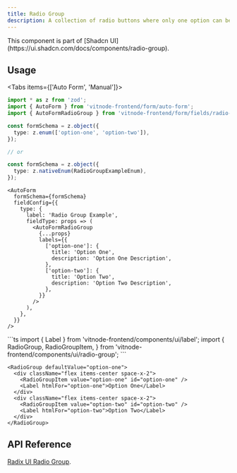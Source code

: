 ```yaml
---
title: Radio Group
description: A collection of radio buttons where only one option can be selected at a time, ensuring mutual exclusivity.
---
```



<ImageZoom src={img} className="max-w-xs" alt="Radio Group" />

<Callout title="Shadcn UI">
  This component is part of [Shadcn
  UI](https://ui.shadcn.com/docs/components/radio-group).
</Callout>

## Usage


<Tabs items={['Auto Form', 'Manual']}>
  <Tab value="Auto Form">
```ts
import * as z from 'zod';
import { AutoForm } from 'vitnode-frontend/form/auto-form';
import { AutoFormRadioGroup } from 'vitnode-frontend/form/fields/radio-group';
````

```ts
const formSchema = z.object({
  type: z.enum(['option-one', 'option-two']),
});

// or

const formSchema = z.object({
  type: z.nativeEnum(RadioGroupExampleEnum),
});
```

```tsx
<AutoForm
  formSchema={formSchema}
  fieldConfig={{
    type: {
      label: 'Radio Group Example',
      fieldType: props => (
        <AutoFormRadioGroup
          {...props}
          labels={{
            ['option-one']: {
              title: 'Option One',
              description: 'Option One Description',
            },
            ['option-two']: {
              title: 'Option Two',
              description: 'Option Two Description',
            },
          }}
        />
      ),
    },
  }}
/>
```

  </Tab>

  <Tab value="Manual">
```ts
import { Label } from 'vitnode-frontend/components/ui/label';
import {
  RadioGroup,
  RadioGroupItem,
} from 'vitnode-frontend/components/ui/radio-group';
```

```tsx
<RadioGroup defaultValue="option-one">
  <div className="flex items-center space-x-2">
    <RadioGroupItem value="option-one" id="option-one" />
    <Label htmlFor="option-one">Option One</Label>
  </div>
  <div className="flex items-center space-x-2">
    <RadioGroupItem value="option-two" id="option-two" />
    <Label htmlFor="option-two">Option Two</Label>
  </div>
</RadioGroup>
```

  </Tab>
</Tabs>

## API Reference

[Radix UI Radio Group](https://www.radix-ui.com/primitives/docs/components/radio-group#api-reference).

